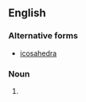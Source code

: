 ==English==

===Alternative forms===
* [[icosahedra]]

===Noun===
{{head|en|noun form}}

# {{plural of|en|icosahedron}}
